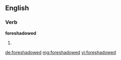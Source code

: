 ==English==

===Verb===
'''foreshadowed'''

# {{past of|foreshadow}}

[[de:foreshadowed]]
[[mg:foreshadowed]]
[[vi:foreshadowed]]